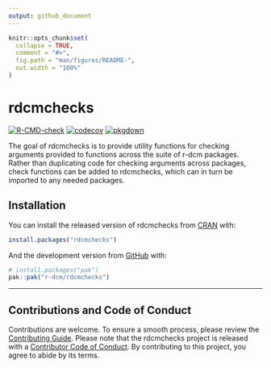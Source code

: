 ```yaml
---
output: github_document
---
```


<!-- README.md is generated from README.Rmd. Please edit that file -->

```r
knitr::opts_chunk$set(
  collapse = TRUE,
  comment = "#>",
  fig.path = "man/figures/README-",
  out.width = "100%"
)
```

# rdcmchecks

<!-- badges: start -->
[![R-CMD-check](https://github.com/r-dcm/rdcmchecks/actions/workflows/R-CMD-check.yaml/badge.svg)](https://github.com/r-dcm/rdcmchecks/actions/workflows/R-CMD-check.yaml)
[![codecov](https://codecov.io/gh/r-dcm/rdcmchecks/graph/badge.svg?token=HiCeAU9gah)](https://codecov.io/gh/r-dcm/rdcmchecks)
[![pkgdown](https://github.com/r-dcm/rdcmchecks/actions/workflows/pkgdown.yaml/badge.svg)](https://github.com/r-dcm/rdcmchecks/actions/workflows/pkgdown.yaml)
<!-- badges: end -->

The goal of rdcmchecks is to provide utility functions for checking arguments provided to functions across the suite of r-dcm packages.
Rather than duplicating code for checking arguments across packages, check functions can be added to rdcmchecks, which can in turn be imported to any needed packages.

## Installation

You can install the released version of rdcmchecks from [CRAN](https://cran.r-project.org/) with:

```r
install.packages("rdcmchecks")
```

And the development version from [GitHub](https://github.com/) with:

``` r
# install.packages("pak")
pak::pak("r-dcm/rdcmchecks")
```

---

## Contributions and Code of Conduct

Contributions are welcome.
To ensure a smooth process, please review the [Contributing Guide](https://dcmdata.r-dcm.org/CONTRIBUTING.html).
Please note that the rdcmchecks project is released with a [Contributor Code of Conduct](https://rdcmchecks.r-dcm.org/CODE_OF_CONDUCT.html).
By contributing to this project, you agree to abide by its terms.
